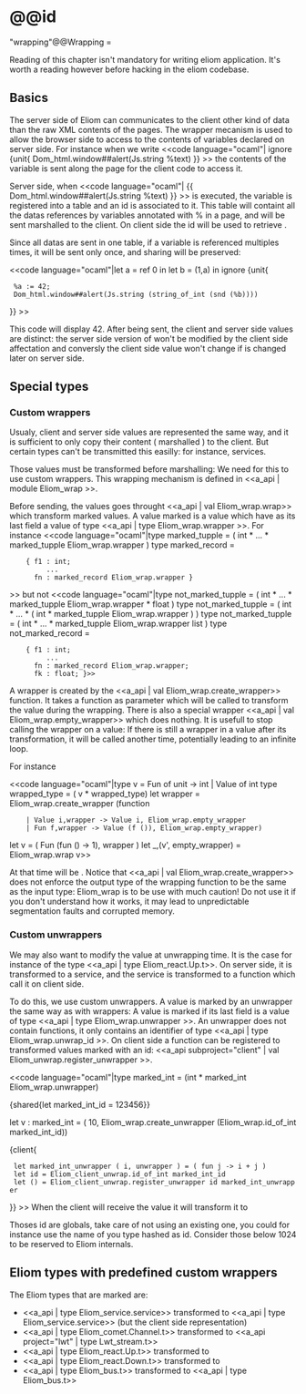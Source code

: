 =@@id="wrapping"@@Wrapping =

Reading of this chapter isn't mandatory for writing eliom
application. It's worth a reading however before hacking in the eliom
codebase.

== Basics ==

The server side of Eliom can communicates to the client other kind of
data than the raw XML contents of the pages. The wrapper mecanism is
used to allow the browser side to access to the contents of variables
declared on server side. For instance when we write
<<code language="ocaml"| ignore {unit{ Dom_html.window##alert(Js.string %text) }} >>
the contents of the {{{text}}} variable is sent along the page for the client code to access it.

Server side, when <<code language="ocaml"| {{ Dom_html.window##alert(Js.string %text) }} >>
is executed, the variable {{{text}}} is registered into a table and an id is associated to it.
This table will containt all the datas references by variables annotated with % in a page, and
will be sent marshalled to the client. On client side the id will be used to retrieve {{{text}}}.

Since all datas are sent in one table, if a variable is referenced
multiples times, it will be sent only once, and sharing will be preserved:

<<code language="ocaml"|let a = ref 0 in
let b = (1,a) in
ignore {unit{
  %a := 42;
  Dom_html.window##alert(Js.string (string_of_int (snd (%b))))
}}
>>

This code will display 42. After being sent, the client and server
side values are distinct: the server side version of {{{a}}} won't be
modified by the client side affectation and conversly the client side
value won't change if {{{a}}} is changed later on server side.

== Special types ==

=== Custom wrappers ===

Usualy, client and server side values are represented the same way,
and it is sufficient to only copy their content ( marshalled ) to the
client. But certain types can't be transmitted this easilly: for
instance, services.

Those values must be transformed before marshalling: We need for this to use
custom wrappers. This wrapping mechanism is defined in
<<a_api | module Eliom_wrap >>.

Before sending, the values goes throught <<a_api | val Eliom_wrap.wrap>>
which transform marked values. A value marked is a value which have as its last field
a value of type <<a_api | type Eliom_wrap.wrapper >>. For instance
<<code language="ocaml"|type marked_tupple = ( int * ... * marked_tupple Eliom_wrap.wrapper )
type marked_record =
     { f1 : int;
          ...
       fn : marked_record Eliom_wrap.wrapper }
>>
but not
<<code language="ocaml"|type not_marked_tupple = ( int * ... * marked_tupple Eliom_wrap.wrapper * float )
type not_marked_tupple = ( int * ... * ( int * marked_tupple Eliom_wrap.wrapper ) )
type not_marked_tupple = ( int * ... * marked_tupple Eliom_wrap.wrapper list )
type not_marked_record =
     { f1 : int;
          ...
       fn : marked_record Eliom_wrap.wrapper;
       fk : float; }>>

A wrapper is created by the <<a_api | val Eliom_wrap.create_wrapper>>
function. It takes a function as parameter which will be called to
transform the value during the wrapping. There is also a special
wrapper <<a_api | val Eliom_wrap.empty_wrapper>> which does nothing. It
is usefull to stop calling the wrapper on a value: If there is still a
wrapper in a value after its transformation, it will be called another
time, potentially leading to an infinite loop.

For instance

<<code language="ocaml"|type v = Fun of unit -> int | Value of int
type wrapped_type = ( v * wrapped_type)
let wrapper = Eliom_wrap.create_wrapper (function
     | Value i,wrapper -> Value i, Eliom_wrap.empty_wrapper
     | Fun f,wrapper -> Value (f ()), Eliom_wrap.empty_wrapper)
let v = ( Fun (fun () -> 1), wrapper )
let _,(v', empty_wrapper) = Eliom_wrap.wrap v>>

At that time {{{v"}}} will be {{{Value 1}}}. Notice that
<<a_api | val Eliom_wrap.create_wrapper>> does not enforce the output
type of the wrapping function to be the same as the input type:
Eliom_wrap is to be use with much caution! Do not use it if you don't
understand how it works, it may lead to unpredictable segmentation faults
and corrupted memory.

=== Custom unwrappers ===

We may also want to modify the value at unwrapping time. It is the
case for instance of the type <<a_api | type Eliom_react.Up.t>>. On server
side, it is transformed to a service, and the service is transformed to a
function which call it on client side.

To do this, we use custom unwrappers. A value is marked by an unwrapper
the same way as with wrappers: A value is marked if its last field is a
value of type <<a_api | type Eliom_wrap.unwrapper >>. An unwrapper does
not contain functions, it only contains an identifier of type
<<a_api | type Eliom_wrap.unwrap_id >>. On client side a function can
be registered to transformed values marked with an id:
<<a_api subproject="client" | val Eliom_unwrap.register_unwrapper >>.

<<code language="ocaml"|type marked_int = (int * marked_int Eliom_wrap.unwrapper)

{shared{let marked_int_id = 123456}}

let v : marked_int = ( 10, Eliom_wrap.create_unwrapper (Eliom_wrap.id_of_int marked_int_id))

{client{
  let marked_int_unwrapper ( i, unwrapper ) = ( fun j -> i + j )
  let id = Eliom_client_unwrap.id_of_int marked_int_id
  let () = Eliom_client_unwrap.register_unwrapper id marked_int_unwrapper
}}
>>
When the client will receive the value {{{v}}} it will transform it to {{{fun j -> j + 10}}}

Thoses id are globals, take care of not using an existing one, you
could for instance use the name of you type hashed as id. Consider
those below 1024 to be reserved to Eliom internals.

== Eliom types with predefined custom wrappers ==

The Eliom types that are marked are:

* <<a_api | type Eliom_service.service>> transformed to <<a_api | type Eliom_service.service>> (but the client side representation)
* <<a_api | type Eliom_comet.Channel.t>> transformed to <<a_api project="lwt" | type Lwt_stream.t>>
* <<a_api | type Eliom_react.Up.t>> transformed to {{{ 'a -> unit }}}
* <<a_api | type Eliom_react.Down.t>> transformed to {{{ 'a React.E.t }}}
* <<a_api | type Eliom_bus.t>> transformed to <<a_api | type Eliom_bus.t>>
